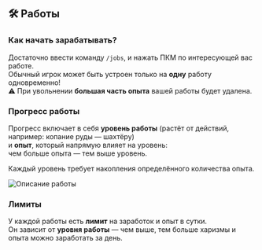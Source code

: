 ## 🛠️ Работы

### Как начать зарабатывать?
Достаточно ввести команду `/jobs`, и нажать ПКМ по интересующей вас работе.  
Обычный игрок может быть устроен только на **одну** работу одновременно!  
⚠️ При увольнении **большая часть опыта** вашей работы будет удалена.

### Прогресс работы
Прогресс включает в себя **уровень работы** (растёт от действий, например: копание руды — шахтёру)  
и **опыт**, который напрямую влияет на уровень:  
чем больше опыта — тем выше уровень.

Каждый уровень требует накопления определённого количества опыта.

![Описание работы](/images/game-content/menus/jobs_info.png "Описание работы")

### Лимиты
У каждой работы есть **лимит** на заработок и опыт в сутки.  
Он зависит от **уровня работы** — чем выше, тем больше харизмы и опыта можно заработать за день.
